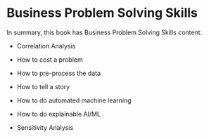 # Business Problem Solving Skills

In summary, this book has Business Problem Solving Skills content.

-   Correlation Analysis

-   How to cost a problem

-   How to pre-process the data

-   How to tell a story

-   How to do automated machine learning

-   How to do explainable AI/ML

-   Sensitivity Analysis
